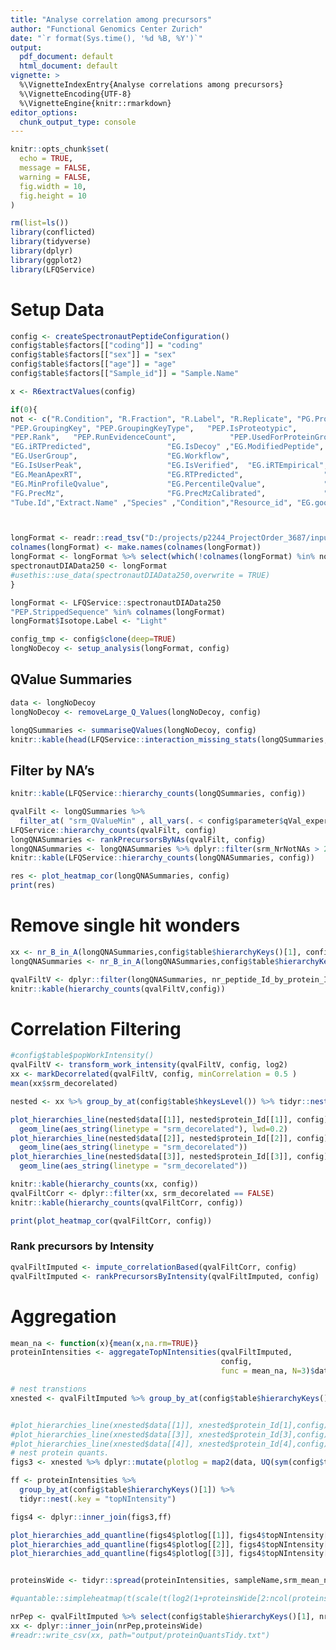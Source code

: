 ```yaml
---
title: "Analyse correlation among precursors"
author: "Functional Genomics Center Zurich"
date: "`r format(Sys.time(), '%d %B, %Y')`"
output:
  pdf_document: default
  html_document: default
vignette: >
  %\VignetteIndexEntry{Analyse correlations among precursors}
  %\VignetteEncoding{UTF-8}
  %\VignetteEngine{knitr::rmarkdown}
editor_options: 
  chunk_output_type: console
---
```


```r
knitr::opts_chunk$set(
  echo = TRUE,
  message = FALSE,
  warning = FALSE,
  fig.width = 10,
  fig.height = 10
)

```


```r
rm(list=ls())
library(conflicted)
library(tidyverse)
library(dplyr)
library(ggplot2)
library(LFQService)
```


# Setup Data

```r
config <- createSpectronautPeptideConfiguration()
config$table$factors[["coding"]] = "coding"
config$table$factors[["sex"]] = "sex"
config$table$factors[["age"]] = "age"
config$table$factors[["Sample_id"]] = "Sample.Name"

x <- R6extractValues(config)
```


```r
if(0){
not <- c("R.Condition", "R.Fraction", "R.Label", "R.Replicate", "PG.ProteinGroups" ,"PG.Cscore","PG.Qvalue","PG.RunEvidenceCount",
"PEP.GroupingKey", "PEP.GroupingKeyType",   "PEP.IsProteotypic",               "PEP.NrOfMissedCleavages",
"PEP.Rank",   "PEP.RunEvidenceCount",            "PEP.UsedForProteinGroupQuantity",
"EG.iRTPredicted",                 "EG.IsDecoy" ,"EG.ModifiedPeptide",
"EG.UserGroup",                    "EG.Workflow",
"EG.IsUserPeak",                   "EG.IsVerified",  "EG.iRTEmpirical",
"EG.MeanApexRT",                   "EG.RTPredicted",                  "EG.AvgProfileQvalue",             "EG.MaxProfileQvalue",
"EG.MinProfileQvalue",             "EG.PercentileQvalue",             "EG.ReferenceQuantity..Settings.", "EG.TargetQuantity..Settings.",
"FG.PrecMz",                       "FG.PrecMzCalibrated",             "FG.ShapeQualityScore",
"Tube.Id","Extract.Name" ,"Species" ,"Condition","Resource_id", "EG.good")



longFormat <- readr::read_tsv("D:/projects/p2244_ProjectOrder_3687/inputData/preprocessing/withAnnotation_3687_DB_WithIsoforms.txt")
colnames(longFormat) <- make.names(colnames(longFormat))
longFormat <- longFormat %>% select(which(!colnames(longFormat) %in% not))
spectronautDIAData250 <- longFormat
#usethis::use_data(spectronautDIAData250,overwrite = TRUE)
}
```

```r
longFormat <- LFQService::spectronautDIAData250
"PEP.StrippedSequence" %in% colnames(longFormat)
longFormat$Isotope.Label <- "Light"

config_tmp <- config$clone(deep=TRUE)
longNoDecoy <- setup_analysis(longFormat, config)

```

## QValue Summaries


```r
data <- longNoDecoy
longNoDecoy <- removeLarge_Q_Values(longNoDecoy, config)

longQSummaries <- summariseQValues(longNoDecoy, config)
knitr::kable(head(LFQService::interaction_missing_stats(longQSummaries, config)))
```


## Filter by NA's

```r
knitr::kable(LFQService::hierarchy_counts(longQSummaries, config))
```

```r
qvalFilt <- longQSummaries %>% 
  filter_at( "srm_QValueMin" , all_vars(. < config$parameter$qVal_experiment_threshold )   )
LFQService::hierarchy_counts(qvalFilt, config)
longQNASummaries <- rankPrecursorsByNAs(qvalFilt, config)
longQNASummaries <- longQNASummaries %>% dplyr::filter(srm_NrNotNAs > 20)
knitr::kable(LFQService::hierarchy_counts(longQNASummaries, config))
```


```r
res <- plot_heatmap_cor(longQNASummaries, config)
print(res)
```


# Remove single hit wonders

```r
xx <- nr_B_in_A(longQNASummaries,config$table$hierarchyKeys()[1], config$table$hierarchyKeys()[2], FALSE)
longQNASummaries <- nr_B_in_A(longQNASummaries,config$table$hierarchyKeys()[1], config$table$hierarchyKeys()[2])

qvalFiltV <- dplyr::filter(longQNASummaries, nr_peptide_Id_by_protein_Id > 1)
knitr::kable(hierarchy_counts(qvalFiltV,config))

```


# Correlation Filtering

```r
#config$table$popWorkIntensity()
qvalFiltV <- transform_work_intensity(qvalFiltV, config, log2)
xx <- markDecorrelated(qvalFiltV, config, minCorrelation = 0.5 )
mean(xx$srm_decorelated)
```

```r
nested <- xx %>% group_by_at(config$table$hkeysLevel()) %>% tidyr::nest()

plot_hierarchies_line(nested$data[[1]], nested$protein_Id[[1]], config) + 
  geom_line(aes_string(linetype = "srm_decorelated"), lwd=0.2) 
plot_hierarchies_line(nested$data[[2]], nested$protein_Id[[2]], config) + 
  geom_line(aes_string(linetype = "srm_decorelated"))
plot_hierarchies_line(nested$data[[3]], nested$protein_Id[[3]], config) + 
  geom_line(aes_string(linetype = "srm_decorelated"))
```


```r
knitr::kable(hierarchy_counts(xx, config))
qvalFiltCorr <- dplyr::filter(xx, srm_decorelated == FALSE)
knitr::kable(hierarchy_counts(qvalFiltCorr, config))
```

```r
print(plot_heatmap_cor(qvalFiltCorr, config))
```

### Rank precursors by Intensity

```r
qvalFiltImputed <- impute_correlationBased(qvalFiltCorr, config)
qvalFiltImputed <- rankPrecursorsByIntensity(qvalFiltImputed, config)

```

# Aggregation


```r

mean_na <- function(x){mean(x,na.rm=TRUE)}
proteinIntensities <- aggregateTopNIntensities(qvalFiltImputed,
                                               config,
                                               func = mean_na, N=3)$data

```


```r
# nest transtions
xnested <- qvalFiltImputed %>% group_by_at(config$table$hierarchyKeys()[1]) %>% tidyr::nest()


#plot_hierarchies_line(xnested$data[[1]], xnested$protein_Id[1],config)
#plot_hierarchies_line(xnested$data[[3]], xnested$protein_Id[3],config)
#plot_hierarchies_line(xnested$data[[4]], xnested$protein_Id[4],config)
# nest protein quants.
figs3 <- xnested %>% dplyr::mutate(plotlog = map2(data, UQ(sym(config$table$hierarchyKeys()[1])),plot_hierarchies_line, config))

ff <- proteinIntensities %>% 
  group_by_at(config$table$hierarchyKeys()[1]) %>% 
  tidyr::nest(.key = "topNIntensity")

figs4 <- dplyr::inner_join(figs3,ff)

plot_hierarchies_add_quantline(figs4$plotlog[[1]], figs4$topNIntensity[[1]], "srm_mean_na_3", config)
plot_hierarchies_add_quantline(figs4$plotlog[[2]], figs4$topNIntensity[[2]], "srm_mean_na_3", config)
plot_hierarchies_add_quantline(figs4$plotlog[[3]], figs4$topNIntensity[[3]], "srm_mean_na_3", config)


proteinsWide <- tidyr::spread(proteinIntensities, sampleName,srm_mean_na_3)

#quantable::simpleheatmap(t(scale(t(log2(1+proteinsWide[2:ncol(proteinsWide)])))), margins = c(16,5))

nrPep <- qvalFiltImputed %>% select(config$table$hierarchyKeys()[1], nr_peptide_Id_by_protein_Id) %>% distinct()
xx <- dplyr::inner_join(nrPep,proteinsWide)
#readr::write_csv(xx, path="output/proteinQuantsTidy.txt")

```


